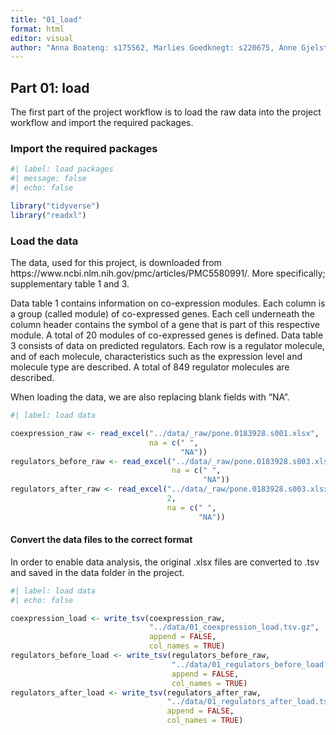 ```yaml
---
title: "01_load"
format: html
editor: visual
author: "Anna Boateng: s175562, Marlies Goedknegt: s220675, Anne Gjelstrup: s194530, Katja Jagd: s185395, Olivia Ronnenberg: s183359"
---
```


## Part 01: load

The first part of the project workflow is to load the raw data into the project workflow and import the required packages.

### Import the required packages

```r

#| label: load packages
#| message: false
#| echo: false

library("tidyverse")
library("readxl")

```

### Load the data

The data, used for this project, is downloaded from https://www.ncbi.nlm.nih.gov/pmc/articles/PMC5580991/. More specifically; supplementary table 1 and 3.

Data table 1 contains information on co-expression modules. Each column is a group (called module) of co-expressed genes. Each cell underneath the column header contains the symbol of a gene that is part of this respective module. A total of 20 modules of co-expressed genes is defined. Data table 3 consists of data on predicted regulators. Each row is a regulator molecule, and of each molecule, characteristics such as the expression level and molecule type are described. A total of 849 regulator molecules are described.

When loading the data, we are also replacing blank fields with "NA".

```r

#| label: load data

coexpression_raw <- read_excel("../data/_raw/pone.0183928.s001.xlsx",
                               na = c(" ",
                                      "NA"))
regulators_before_raw <- read_excel("../data/_raw/pone.0183928.s003.xlsx",
                                    na = c(" ",
                                           "NA"))
regulators_after_raw <- read_excel("../data/_raw/pone.0183928.s003.xlsx",
                                   2,
                                   na = c(" ",
                                          "NA"))

```

#### Convert the data files to the correct format

In order to enable data analysis, the original .xlsx files are converted to .tsv and saved in the data folder in the project.

```r

#| label: load data
#| echo: false

coexpression_load <- write_tsv(coexpression_raw,
                               "../data/01_coexpression_load.tsv.gz",
                               append = FALSE,
                               col_names = TRUE)
regulators_before_load <- write_tsv(regulators_before_raw,
                                    "../data/01_regulators_before_load.tsv.gz",
                                    append = FALSE,
                                    col_names = TRUE)
regulators_after_load <- write_tsv(regulators_after_raw,
                                   "../data/01_regulators_after_load.tsv.gz",
                                   append = FALSE,
                                   col_names = TRUE)

```
